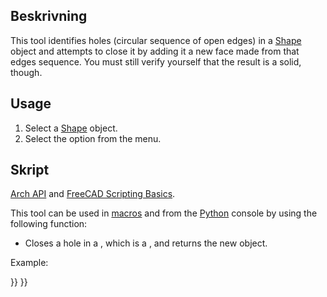 <languages/>

{{Docnav
|[[Arch_RemoveShape|RemoveShape]]
|[[Arch_MergeWalls|MergeWalls]]
|[[BIM_Workbench|BIM]]
|IconL=Arch_RemoveShape.svg
|IconR=Arch_MergeWalls.svg
|IconC=Workbench_BIM.svg
}}

{{VeryImportantMessage|THIS COMMAND IS PART OF THE INTEGRATED [[BIM_Workbench|BIM WORKBENCH]] IN V1.0<br>
This page has been updated for that version.}}

<div class="mw-translate-fuzzy">
{{GuiCommand/sv|Name=Arch CloseHoles|Name/sv=Arch CloseHoles|Workbenches=[[Arch_Workbench/sv|Arch]]|MenuLocation=Arch → Utilities → Close Holes|SeeAlso=[[Arch Check/sv|Arch Check]]}}
</div>

<span id="Description"></span>
==Beskrivning==

This tool identifies holes (circular sequence of open edges) in a [[Part_Workbench|Shape]] object and attempts to close it by adding it a new face made from that edges sequence. You must still verify yourself that the result is a solid, though.

==Usage==

# Select a [[Part_Workbench|Shape]] object.
# Select the {{MenuCommand|Utils → [[Image:Arch_CloseHoles.svg|16px]] Close holes}} option from the menu.

<span id="Scripting"></span>
<div class="mw-translate-fuzzy">
==Skript==
</div>

{{Emphasis|See also:}} [[Arch_API|Arch API]] and [[FreeCAD_Scripting_Basics|FreeCAD Scripting Basics]].

This tool can be used in [[Macros|macros]] and from the [[Python|Python]] console by using the following function:
{{Code|code=
solid = closeHole(shape)
}}

* Closes a hole in a {{incode|shape}}, which is a {{incode|Part.Shape}}, and returns the new {{incode|solid}} object.

Example:
{{Code|code=
import FreeCAD, Draft, Arch

Line = Draft.makeWire([FreeCAD.Vector(0, 0, 0),FreeCAD.Vector(2000, 2000, 0)])
Wall = Arch.makeWall(Line, width=150, height=3000)

Box = FreeCAD.ActiveDocument.addObject("Part::Box", "Box")
Box.Length = 900
Box.Width = 450
Box.Height = 2000
FreeCAD.ActiveDocument.recompute()

Draft.rotate(Box, 45)
Draft.move(Box, FreeCAD.Vector(1000, 700, 0))

Arch.removeComponents(Box, Wall)
FreeCAD.ActiveDocument.recompute() 

solid = Arch.closeHole(Wall.Shape)
}}


{{Docnav
|[[Arch_RemoveShape|RemoveShape]]
|[[Arch_MergeWalls|MergeWalls]]
|[[BIM_Workbench|BIM]]
|IconL=Arch_RemoveShape.svg
|IconR=Arch_MergeWalls.svg
|IconC=Workbench_BIM.svg
}}

{{BIM_Tools_navi{{#translation:}}}}
{{Userdocnavi{{#translation:}}}}